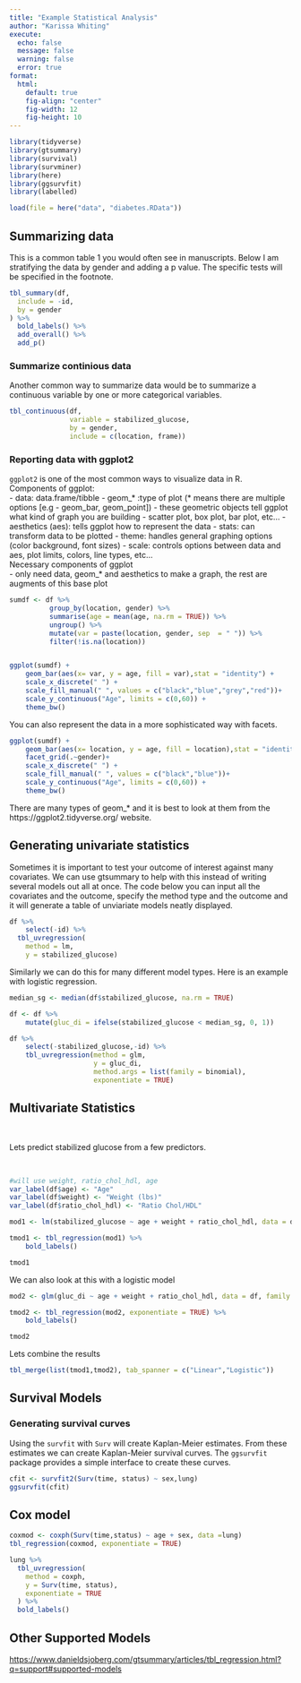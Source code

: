 ```yaml
---
title: "Example Statistical Analysis"
author: "Karissa Whiting"
execute:
  echo: false
  message: false
  warning: false
  error: true
format:
  html:
    default: true
    fig-align: "center"
    fig-width: 12
    fig-height: 10
---
```



```r


library(tidyverse)
library(gtsummary)
library(survival)
library(survminer)
library(here)
library(ggsurvfit)
library(labelled)

load(file = here("data", "diabetes.RData"))


```


## Summarizing data 

This is a common table 1 you would often see in manuscripts. Below I am stratifying the data by gender and adding a p value. The specific tests will be specified in the footnote. 

```r
tbl_summary(df,
  include = -id,
  by = gender
) %>%
  bold_labels() %>%
  add_overall() %>%
  add_p()

```

### Summarize continious data

Another common way to summarize data would be to summarize a continuous variable by one or more categorical variables. 

```r
tbl_continuous(df,
               variable = stabilized_glucose,
               by = gender,
               include = c(location, frame))

```


### Reporting data with ggplot2

`ggplot2` is one of the most common ways to visualize data in R. 
<br>
Components of ggplot:
<br>
- data: data.frame/tibble 
- geom_* :type of plot (* means there are multiple options [e.g - geom_bar, geom_point])
  - these geometric objects tell ggplot what kind of graph you are building 
  - scatter plot, box plot, bar plot, etc...
- aesthetics (aes): tells ggplot how to represent the data
- stats: can transform data to be plotted 
- theme: handles general graphing options (color background, font sizes)
- scale: controls options between data and aes, plot limits, colors, line types, etc...
<br>
Necessary components of ggplot
<br>
- only need data, geom_* and aesthetics to make a graph, the rest are augments of this base plot 

```r

sumdf <- df %>% 
          group_by(location, gender) %>% 
          summarise(age = mean(age, na.rm = TRUE)) %>% 
          ungroup() %>% 
          mutate(var = paste(location, gender, sep  = " ")) %>% 
          filter(!is.na(location))


ggplot(sumdf) +
    geom_bar(aes(x= var, y = age, fill = var),stat = "identity") +
    scale_x_discrete(" ") +
    scale_fill_manual(" ", values = c("black","blue","grey","red"))+
    scale_y_continuous("Age", limits = c(0,60)) +
    theme_bw()

```

You can also represent the data in a more sophisticated way with facets. 


```r

ggplot(sumdf) +
    geom_bar(aes(x= location, y = age, fill = location),stat = "identity") +
    facet_grid(.~gender)+
    scale_x_discrete(" ") +
    scale_fill_manual(" ", values = c("black","blue"))+
    scale_y_continuous("Age", limits = c(0,60)) +
    theme_bw()

```


There are many types of geom_* and it is best to look at them from the https://ggplot2.tidyverse.org/ website. 



## Generating univariate statistics 

Sometimes it is important to test your outcome of interest against many covariates. We can use gtsummary to help with this instead of writing several models out all at once. The code below you can input all the covariates and the outcome, specify the method type and the outcome and it will generate a table of unviariate models neatly displayed. 

```r

df %>% 
    select(-id) %>% 
  tbl_uvregression(
    method = lm,
    y = stabilized_glucose)


```


Similarly we can do this for many different model types. Here is an example with logistic regression.


```r


median_sg <- median(df$stabilized_glucose, na.rm = TRUE)

df <- df %>% 
    mutate(gluc_di = ifelse(stabilized_glucose < median_sg, 0, 1))

df %>% 
    select(-stabilized_glucose,-id) %>% 
    tbl_uvregression(method = glm,
                     y = gluc_di,
                     method.args = list(family = binomial),
                     exponentiate = TRUE)
```


## Multivariate Statistics 

<br>

Lets predict stabilized glucose from a few predictors. 

<br>

```r
#will use weight, ratio_chol_hdl, age
var_label(df$age) <- "Age"
var_label(df$weight) <- "Weight (lbs)"
var_label(df$ratio_chol_hdl) <- "Ratio Chol/HDL"

mod1 <- lm(stabilized_glucose ~ age + weight + ratio_chol_hdl, data = df)

tmod1 <- tbl_regression(mod1) %>% 
    bold_labels()

tmod1
```

We can also look at this with a logistic model

```r

mod2 <- glm(gluc_di ~ age + weight + ratio_chol_hdl, data = df, family = binomial)

tmod2 <- tbl_regression(mod2, exponentiate = TRUE) %>% 
    bold_labels()

tmod2
```

Lets combine the results

```r


tbl_merge(list(tmod1,tmod2), tab_spanner = c("Linear","Logistic"))

```



## Survival Models

### Generating survival curves

Using the `survfit` with `Surv` will create Kaplan-Meier estimates. From these estimates we can create Kaplan-Meier survival curves. The `ggsurvfit` package provides a simple interface to create these curves. 

```r

cfit <- survfit2(Surv(time, status) ~ sex,lung)
ggsurvfit(cfit)

```


## Cox model

```r

coxmod <- coxph(Surv(time,status) ~ age + sex, data =lung)
tbl_regression(coxmod, exponentiate = TRUE)


```


```r
lung %>%
  tbl_uvregression(
    method = coxph, 
    y = Surv(time, status), 
    exponentiate = TRUE
  ) %>%
  bold_labels()
```

## Other Supported Models

[https://www.danieldsjoberg.com/gtsummary/articles/tbl_regression.html?q=support#supported-models](https://www.danieldsjoberg.com/gtsummary/articles/tbl_regression.html?q=support#supported-models)



